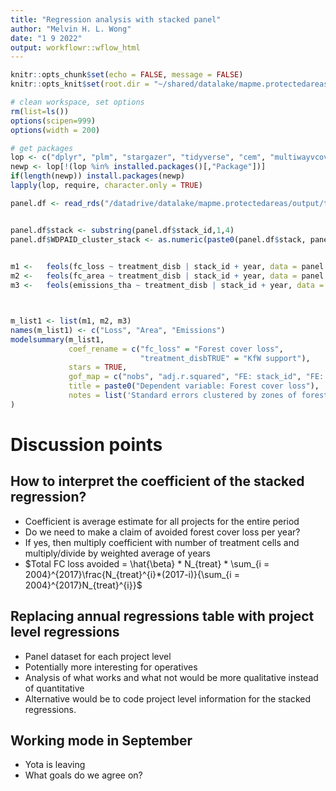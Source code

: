 ```yaml
---
title: "Regression analysis with stacked panel"
author: "Melvin H. L. Wong"
date: "1 9 2022"
output: workflowr::wflow_html
---
```


```r
knitr::opts_chunk$set(echo = FALSE, message = FALSE)
knitr::opts_knit$set(root.dir = "~/shared/datalake/mapme.protectedareas")
```

```r
# clean workspace, set options
rm(list=ls())
options(scipen=999)
options(width = 200)

# get packages
lop <- c("dplyr", "plm", "stargazer", "tidyverse", "cem", "multiwayvcov", "modelsummary", "fixest", "kableExtra")
newp <- lop[!(lop %in% installed.packages()[,"Package"])]
if(length(newp)) install.packages(newp)
lapply(lop, require, character.only = TRUE)

```


```r
panel.df <- read_rds("/datadrive/datalake/mapme.protectedareas/output/tabular/regression_input/CEM/cem_matched_data_stacked.rds")


panel.df$stack <- substring(panel.df$stack_id,1,4)
panel.df$WDPAID_cluster_stack <- as.numeric(paste0(panel.df$stack, panel.df$NAME_0_num, panel.df$WDPAID)) 

  
m1 <-   feols(fc_loss ~ treatment_disb | stack_id + year, data = panel.df, weights = panel.df$weights_cem, panel.id = ~stack_id+year, cluster = ~WDPAID_cluster_stack)
m2 <-   feols(fc_area ~ treatment_disb | stack_id + year, data = panel.df, weights = panel.df$weights_cem, panel.id = ~stack_id+year, cluster = ~WDPAID_cluster_stack)
m3 <-   feols(emissions_tha ~ treatment_disb | stack_id + year, data = panel.df, weights = panel.df$weights_cem, panel.id = ~stack_id+year, cluster = ~WDPAID_cluster_stack)



m_list1 <- list(m1, m2, m3)
names(m_list1) <- c("Loss", "Area", "Emissions")
modelsummary(m_list1,
             coef_rename = c("fc_loss" = "Forest cover loss", 
                             "treatment_disbTRUE" = "KfW support"),
             stars = TRUE,
             gof_map = c("nobs", "adj.r.squared", "FE: stack_id", "FE: year"),
             title = paste0("Dependent variable: Forest cover loss"),
             notes = list('Standard errors clustered by zones of forest protected areas (WDPA).')
)
```

# Discussion points

## How to interpret the coefficient of the stacked regression?

- Coefficient is average estimate for all projects for the entire period
- Do we need to make a claim of avoided forest cover loss per year?
- If yes, then multiply coefficient with number of treatment cells and multiply/divide by weighted average of years
- $Total FC loss avoided = \hat{\beta} * N_{treat} * \sum_{i = 2004}^{2017}\frac{N_{treat}^{i}*(2017-i)}{\sum_{i = 2004}^{2017}N_{treat}^{i}}$

## Replacing annual regressions table with project level regressions

- Panel dataset for each project level
- Potentially more interesting for operatives
- Analysis of what works and what not would be more qualitative instead of quantitative
- Alternative would be to code project level information for the stacked regressions.

## Working mode in September

- Yota is leaving
- What goals do we agree on?
